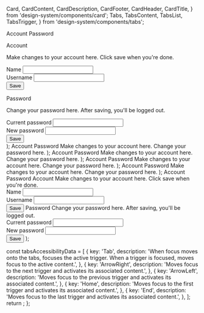   Card,
  CardContent,
  CardDescription,
  CardFooter,
  CardHeader,
  CardTitle,
} from 'design-system/components/card';
  Tabs,
  TabsContent,
  TabsList,
  TabsTrigger,
} from 'design-system/components/tabs';

  <Preview>
    <Tabs defaultValue="account" className="max-w-[400px]">
      <TabsList className="w-full">
        <TabsTrigger value="account">Account</TabsTrigger>
        <TabsTrigger value="password">Password</TabsTrigger>
      </TabsList>
      <TabsContent value="account" className="w-full space-y-4">
        <div className='space-y-2 mt-2'>
          <div className="space-y-2">
            <p className="title-subsection">Account</p>
            <p className="text-sm text-slate-500 dark:text-slate-400">
              Make changes to your account here. Click save when you&apos;re
              done.
            </p>
          </div>
          <div className="grid gap-2 py-4">
            <div className="space-y-1">
              <Label htmlFor="name">Name</Label>
              <Input id="name" defaultValue="Michael Scott" />
            </div>
            <div className="space-y-1">
              <Label htmlFor="username">Username</Label>
              <Input id="username" defaultValue="@mscott" />
            </div>
          </div>
        </div>
        <div className="flex">
          <Button>Save</Button>
        </div>
      </TabsContent>
      <TabsContent value="password" className="w-full space-y-4">
        <div className='space-y-2 mt-2'>
          <div className="space-y-2">
            <p className="title-subsection">Password</p>
            <p className="text-sm text-slate-500 dark:text-slate-400">
              Change your password here. After saving, you'll be logged out.
            </p>
          </div>
          <div className="grid gap-2 py-4">
            <div className="space-y-1">
              <Label htmlFor="current">Current password</Label>
              <Input id="current" type="password" />
            </div>
            <div className="space-y-1">
              <Label htmlFor="new">New password</Label>
              <Input id="new" type="password" />
            </div>
          </div>
        </div>
        <div className="flex">
          <Button>Save</Button>
        </div>
      </TabsContent>
    </Tabs>
  </Preview>
);

  <Preview>
    <Tabs defaultValue="account" className="w-[400px]">
      <TabsList>
        <TabsTrigger value="account">Account</TabsTrigger>
        <TabsTrigger value="password">Password</TabsTrigger>
      </TabsList>
      <TabsContent value="account">
        Make changes to your account here.
      </TabsContent>
      <TabsContent value="password">Change your password here.</TabsContent>
    </Tabs>
  </Preview>
);

  <Preview>
    <Tabs defaultValue="password" className="w-[400px]">
      <TabsList>
        <TabsTrigger value="account">Account</TabsTrigger>
        <TabsTrigger value="password">Password</TabsTrigger>
      </TabsList>
      <TabsContent value="account">
        Make changes to your account here.
      </TabsContent>
      <TabsContent value="password">Change your password here.</TabsContent>
    </Tabs>
  </Preview>
);

  <Preview>
    <Tabs defaultValue="account" className="w-[400px]">
      <TabsList>
        <TabsTrigger value="account">Account</TabsTrigger>
        <TabsTrigger value="password" disabled>
          Password
        </TabsTrigger>
      </TabsList>
      <TabsContent value="account">
        Make changes to your account here.
      </TabsContent>
      <TabsContent value="password">Change your password here.</TabsContent>
    </Tabs>
  </Preview>
);

  <Preview>
    <Tabs defaultValue="account" className="w-[400px]">
      <TabsList>
        <TabsTrigger value="account">
          <User />
          Account
        </TabsTrigger>
        <TabsTrigger value="password">
          <Lock />
          Password
        </TabsTrigger>
      </TabsList>
      <TabsContent value="account">
        Make changes to your account here.
      </TabsContent>
      <TabsContent value="password">Change your password here.</TabsContent>
    </Tabs>
  </Preview>
);

  <Preview>
    <Tabs defaultValue="account" className="w-[400px]">
      <TabsList className="w-full">
        <TabsTrigger value="account">Account</TabsTrigger>
        <TabsTrigger value="password">Password</TabsTrigger>
      </TabsList>
      <TabsContent value="account">
        <Card>
          <CardHeader>
            <CardTitle>Account</CardTitle>
            <CardDescription>
              Make changes to your account here. Click save when you're done.
            </CardDescription>
          </CardHeader>
          <CardContent className="space-y-2">
            <div className="space-y-1">
              <Label htmlFor="name">Name</Label>
              <Input id="name" defaultValue="Michael Scott" />
            </div>
            <div className="space-y-1">
              <Label htmlFor="username">Username</Label>
              <Input id="username" defaultValue="@mscott" />
            </div>
          </CardContent>
          <CardFooter>
            <Button>Save</Button>
          </CardFooter>
        </Card>
      </TabsContent>
      <TabsContent value="password">
        <Card>
          <CardHeader>
            <CardTitle>Password</CardTitle>
            <CardDescription>
              Change your password here. After saving, you'll be logged out.
            </CardDescription>
          </CardHeader>
          <CardContent className="space-y-2">
            <div className="space-y-1">
              <Label htmlFor="current">Current password</Label>
              <Input id="current" type="password" />
            </div>
            <div className="space-y-1">
              <Label htmlFor="new">New password</Label>
              <Input id="new" type="password" />
            </div>
          </CardContent>
          <CardFooter>
            <Button>Save</Button>
          </CardFooter>
        </Card>
      </TabsContent>
    </Tabs>
  </Preview>
);

  const tabsAccessibilityData = [
    {
      key: 'Tab',
      description:
        'When focus moves onto the tabs, focuses the active trigger. When a trigger is focused, moves focus to the active content.',
    },
    {
      key: 'ArrowRight',
      description:
        'Moves focus to the next trigger and activates its associated content.',
    },
    {
      key: 'ArrowLeft',
      description:
        'Moves focus to the previous trigger and activates its associated content.',
    },
    {
      key: 'Home',
      description:
        'Moves focus to the first trigger and activates its associated content.',
    },
    {
      key: 'End',
      description:
        'Moves focus to the last trigger and activates its associated content.',
    },
  ];
  return <AccessibilityTable rows={tabsAccessibilityData} />;
};
